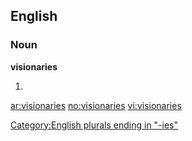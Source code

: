 ==English==

===Noun===
'''visionaries'''

# {{plural of|[[visionary]]}}

[[Category:English plurals ending in "-ies"]]

[[ar:visionaries]]
[[no:visionaries]]
[[vi:visionaries]]